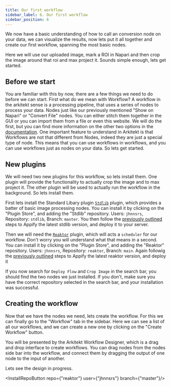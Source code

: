 ```yaml
---
title: Our first workflow
sidebar_label: 6. Our first workflow
sidebar_position: 6
---
```



We now have a basic understanding of how to call an conversion node on your data, we can visualize the results, now lets put it all together and create our first workflow,
spanning the most basic nodes.

Here we will use our uploaded image, mark a ROI in Napari and then crop the image around that roi and max project it.
Sounds simple enough, lets get started.

## Before we start

You are familiar with this by now, there are a few things we need to do before we can start. First what do we mean with  Workflow? 
A workflow in the arkitekt sense is a processing pipeline, that uses a series of nodes to process your data. Nodes just like 
our previously mentioned "Show on Napari" or "Convert File" nodes. You can either stitch them together in the GUI or you can import them from a file or 
even this website. We will do the first, but you can find more information on the other two options in the [documentation](/docs/). One important
feature to understand in Arkitekt is that Workflows are not that different from Nodes, indeed they are just a special type of node. This means that
you can use workflows in workflows, and you can use workflows just as nodes on your data. So lets get started.

## New plugins

We will need two new plugins for this workflow, so lets install them. One plugin will provide the functionality to actually crop the image and to max project it.
The other plugin will be used to actually run the workflow in the background. So lets install them.

First lets install the Standard Libary plugin [`Stdlib`](https://github.com/jhnnsrs/stdlib) plugin, which provides a batter of basic
image processing nodes. You can install it by clicking on the "Plugin Store", and adding the "Stdlib" repository. 
Users: `jhnnsrs`, Repository: `stdlib`, Branch: `master`. You then follow the [previously outlined](./first_tool#installing-our-first-app) steps to Appify the latest stdlib version, and deploy it
to your server. 

Then we will need the [`Reaktor`](https://github.com/jhnnsrs/reaktor) plugin, which will acts a `scheduler` for our workflow. Don't worry
you will understand what that means in a second. You can install it by clicking on the "Plugin Store", and adding the "Reaktor" repository.
Users: `jhnnsrs`, Repository: `reaktor`, Branch: `main`. Again followig the [previously outlined](./first_tool#installing-our-first-app) steps to Appify the latest reaktor version, and deploy it

If you now search for `Deploy Flow` and `Crop Image` in the search bar, you should find the two nodes we just installed.
If you don't, make sure you have the correct repository selected in the search bar, and your installation was successful.

## Creating the workflow

Now that we have the nodes we need, lets create the workflow. For this we can finally go to the "Workflow" tab in the sidebar.
Here we can see a list of all our workflows, and we can create a new one by clicking on the "Create Workflow" button.

You will be presented by the Arkitekt Workflow Designer, which is a drag and drop interface to create workflows.
You can drag nodes from the nodes side bar into the workflow, and connect them by dragging the output of one node to the input of another.

Lets see the design in progress.


<InstallRepoButton repo={"reaktor"} user={"jhnnsrs"} branch={"master"}/>

